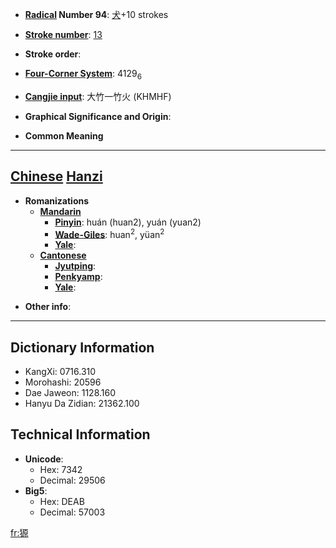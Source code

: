 * '''[[Wiktionary:Chinese radical index| Radical]] Number 94''': [[Wiktionary:Chinese radical index 犬|犬]]+10 strokes

* '''[[Wiktionary:Chinese total strokes index|Stroke number]]''': [[Wiktionary:Chinese total strokes index 13|13]]

* '''Stroke order''': 

* '''[[Wiktionary:Chinese four corner index|Four-Corner System]]''': 4129<sub>6</sub>

* '''[[Wiktionary:Chinese Cangjie index|Cangjie input]]''': 大竹一竹火 (KHMHF)

* '''Graphical Significance and Origin''': 

* '''Common Meaning'''

----

== [[Chinese]] [[Hanzi]] ==

* '''Romanizations'''
** '''[[Mandarin]]'''
*** '''[[Pinyin]]''': huán (huan2), yuán (yuan2)
*** '''[[Wade-Giles]]''': huan<sup>2</sup>, yüan<sup>2</sup>
*** '''[[Yale]]''': 
** '''[[Cantonese]]'''
*** '''[[Jyutping]]''':
*** '''[[Penkyamp]]''': 
*** '''[[Yale]]''': 

* '''Other info''': 

----

== Dictionary Information ==

* KangXi: 0716.310
* Morohashi: 20596
* Dae Jaweon: 1128.160
* Hanyu Da Zidian: 21362.100

== Technical Information ==

* '''Unicode''':
** Hex: 7342
** Decimal: 29506
* '''Big5''':
** Hex: DEAB
** Decimal: 57003

[[fr:獂]]